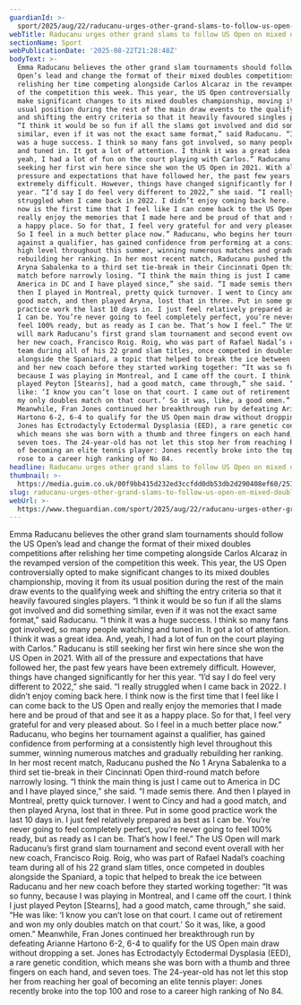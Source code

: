 ```yaml
---
guardianId: >-
  sport/2025/aug/22/raducanu-urges-other-grand-slams-to-follow-us-open-on-mixed-doubles
webTitle: Raducanu urges other grand slams to follow US Open on mixed doubles
sectionName: Sport
webPublicationDate: '2025-08-22T21:28:48Z'
bodyText: >-
  Emma Raducanu believes the other grand slam tournaments should follow the US
  Open’s lead and change the format of their mixed doubles competitions after
  relishing her time competing alongside Carlos Alcaraz in the revamped version
  of the competition this week. This year, the US Open controversially opted to
  make significant changes to its mixed doubles championship, moving it from its
  usual position during the rest of the main draw events to the qualifying week
  and shifting the entry criteria so that it heavily favoured singles players.
  “I think it would be so fun if all the slams got involved and did something
  similar, even if it was not the exact same format,” said Raducanu. “I think it
  was a huge success. I think so many fans got involved, so many people watching
  and tuned in. It got a lot of attention. I think it was a great idea. And,
  yeah, I had a lot of fun on the court playing with Carlos.” Raducanu is still
  seeking her first win here since she won the US Open in 2021. With all of the
  pressure and expectations that have followed her, the past few years have been
  extremely difficult. However, things have changed significantly for her this
  year. “I’d say I do feel very different to 2022,” she said. “I really
  struggled when I came back in 2022. I didn’t enjoy coming back here. I think
  now is the first time that I feel like I can come back to the US Open and
  really enjoy the memories that I made here and be proud of that and see it as
  a happy place. So for that, I feel very grateful for and very pleased about.
  So I feel in a much better place now.” Raducanu, who begins her tournament
  against a qualifier, has gained confidence from performing at a consistently
  high level throughout this summer, winning numerous matches and gradually
  rebuilding her ranking. In her most recent match, Raducanu pushed the No 1
  Aryna Sabalenka to a third set tie-break in their Cincinnati Open third-round
  match before narrowly losing. “I think the main thing is just I came out to
  America in DC and I have played since,” she said. “I made semis there. And
  then I played in Montreal, pretty quick turnover. I went to Cincy and had a
  good match, and then played Aryna, lost that in three. Put in some good
  practice work the last 10 days in. I just feel relatively prepared as best as
  I can be. You’re never going to feel completely perfect, you’re never going to
  feel 100% ready, but as ready as I can be. That’s how I feel.” The US Open
  will mark Raducanu’s first grand slam tournament and second event overall with
  her new coach, Francisco Roig. Roig, who was part of Rafael Nadal’s coaching
  team during all of his 22 grand slam titles, once competed in doubles
  alongside the Spaniard, a topic that helped to break the ice between Raducanu
  and her new coach before they started working together: “It was so funny,
  because I was playing in Montreal, and I came off the court. I think I just
  played Peyton [Stearns], had a good match, came through,” she said. “He was
  like: ‘I know you can’t lose on that court. I came out of retirement and won
  my only doubles match on that court.’ So it was, like, a good omen.”
  Meanwhile, Fran Jones continued her breakthrough run by defeating Arianne
  Hartono 6-2, 6-4 to qualify for the US Open main draw without dropping a set.
  Jones has Ectrodactyly Ectodermal Dysplasia (EED), a rare genetic condition,
  which means she was born with a thumb and three fingers on each hand, and
  seven toes. The 24-year-old has not let this stop her from reaching her goal
  of becoming an elite tennis player: Jones recently broke into the top 100 and
  rose to a career high ranking of No 84.
headline: Raducanu urges other grand slams to follow US Open on mixed doubles
thumbnail: >-
  https://media.guim.co.uk/00f9bb415d232ed3ccfdd0db53db2d290408ef60/251_0_1485_1188/500.jpg
slug: raducanu-urges-other-grand-slams-to-follow-us-open-on-mixed-doubles
webUrl: >-
  https://www.theguardian.com/sport/2025/aug/22/raducanu-urges-other-grand-slams-to-follow-us-open-on-mixed-doubles
---
```

Emma Raducanu believes the other grand slam tournaments should follow the US Open’s lead and change the format of their mixed doubles competitions after relishing her time competing alongside Carlos Alcaraz in the revamped version of the competition this week. This year, the US Open controversially opted to make significant changes to its mixed doubles championship, moving it from its usual position during the rest of the main draw events to the qualifying week and shifting the entry criteria so that it heavily favoured singles players. “I think it would be so fun if all the slams got involved and did something similar, even if it was not the exact same format,” said Raducanu. “I think it was a huge success. I think so many fans got involved, so many people watching and tuned in. It got a lot of attention. I think it was a great idea. And, yeah, I had a lot of fun on the court playing with Carlos.” Raducanu is still seeking her first win here since she won the US Open in 2021. With all of the pressure and expectations that have followed her, the past few years have been extremely difficult. However, things have changed significantly for her this year. “I’d say I do feel very different to 2022,” she said. “I really struggled when I came back in 2022. I didn’t enjoy coming back here. I think now is the first time that I feel like I can come back to the US Open and really enjoy the memories that I made here and be proud of that and see it as a happy place. So for that, I feel very grateful for and very pleased about. So I feel in a much better place now.” Raducanu, who begins her tournament against a qualifier, has gained confidence from performing at a consistently high level throughout this summer, winning numerous matches and gradually rebuilding her ranking. In her most recent match, Raducanu pushed the No 1 Aryna Sabalenka to a third set tie-break in their Cincinnati Open third-round match before narrowly losing. “I think the main thing is just I came out to America in DC and I have played since,” she said. “I made semis there. And then I played in Montreal, pretty quick turnover. I went to Cincy and had a good match, and then played Aryna, lost that in three. Put in some good practice work the last 10 days in. I just feel relatively prepared as best as I can be. You’re never going to feel completely perfect, you’re never going to feel 100% ready, but as ready as I can be. That’s how I feel.” The US Open will mark Raducanu’s first grand slam tournament and second event overall with her new coach, Francisco Roig. Roig, who was part of Rafael Nadal’s coaching team during all of his 22 grand slam titles, once competed in doubles alongside the Spaniard, a topic that helped to break the ice between Raducanu and her new coach before they started working together: “It was so funny, because I was playing in Montreal, and I came off the court. I think I just played Peyton [Stearns], had a good match, came through,” she said. “He was like: ‘I know you can’t lose on that court. I came out of retirement and won my only doubles match on that court.’ So it was, like, a good omen.” Meanwhile, Fran Jones continued her breakthrough run by defeating Arianne Hartono 6-2, 6-4 to qualify for the US Open main draw without dropping a set. Jones has Ectrodactyly Ectodermal Dysplasia (EED), a rare genetic condition, which means she was born with a thumb and three fingers on each hand, and seven toes. The 24-year-old has not let this stop her from reaching her goal of becoming an elite tennis player: Jones recently broke into the top 100 and rose to a career high ranking of No 84.
